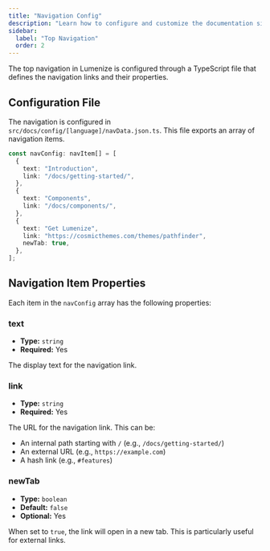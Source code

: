 ```yaml
---
title: "Navigation Config"
description: "Learn how to configure and customize the documentation site's top navigation"
sidebar:
  label: "Top Navigation"
  order: 2
---
```


The top navigation in Lumenize is configured through a TypeScript file that defines the navigation links and their properties.

## Configuration File

The navigation is configured in `src/docs/config/[language]/navData.json.ts`. This file exports an array of navigation items.

```ts title="src/docs/config/[language]/navData.json.ts"
const navConfig: navItem[] = [
  {
    text: "Introduction",
    link: "/docs/getting-started/",
  },
  {
    text: "Components",
    link: "/docs/components/",
  },
  {
    text: "Get Lumenize",
    link: "https://cosmicthemes.com/themes/pathfinder",
    newTab: true,
  },
];
```

## Navigation Item Properties

Each item in the `navConfig` array has the following properties:

### text

- **Type:** `string`
- **Required:** Yes

The display text for the navigation link.

### link

- **Type:** `string`
- **Required:** Yes

The URL for the navigation link. This can be:
- An internal path starting with `/` (e.g., `/docs/getting-started/`)
- An external URL (e.g., `https://example.com`)
- A hash link (e.g., `#features`)

### newTab

- **Type:** `boolean`
- **Default:** `false`
- **Optional:** Yes

When set to `true`, the link will open in a new tab. This is particularly useful for external links.